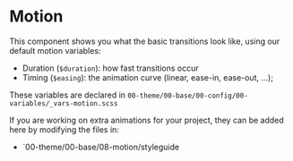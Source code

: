 
# Motion

This component shows you what the basic transitions look like, using our default motion variables:<br />
- Duration (`$duration`): how fast transitions occur
- Timing (`$easing`): the animation curve (linear, ease-in, ease-out, …);

These variables are declared in `00-theme/00-base/00-config/00-variables/_vars-motion.scss`

If you are working on extra animations for your project, they can be added here by modifying the files in:
- `00-theme/00-base/08-motion/styleguide
